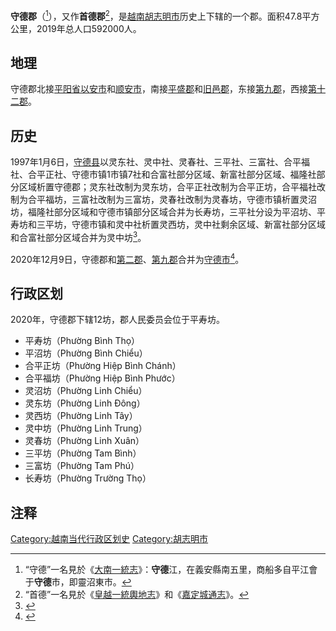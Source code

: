 '''守德郡'''（{{vie|v='''Quận Thủ Đức'''|hn=郡守德}}<ref>“守德”一名見於《[[大南一統志|大南一統志]]》：'''守德'''江，在義安縣南五里，商船多自平江會于'''守德'''市，即靈沼東市。</ref>），又作'''首德郡'''<ref>“首德”一名見於《[[皇越一統輿地志|皇越一統輿地志]]》和《[[嘉定城通志|嘉定城通志]]》。</ref>，是[[越南|越南]][[胡志明市|胡志明市]]历史上下辖的一个郡。面积47.8平方公里，2019年总人口592000人。

==地理==
守德郡北接[[平阳省|平阳省]][[以安市|以安市]]和[[顺安市|顺安市]]，南接[[平盛郡|平盛郡]]和[[旧邑郡|旧邑郡]]，东接[[胡志明市第九郡|第九郡]]，西接[[胡志明市第十二郡|第十二郡]]。

==历史==
1997年1月6日，[[守德县|守德县]]以灵东社、灵中社、灵春社、三平社、三富社、合平福社、合平正社、守德市镇1市镇7社和合富社部分区域、新富社部分区域、福隆社部分区域析置守德郡；灵东社改制为灵东坊，合平正社改制为合平正坊，合平福社改制为合平福坊，三富社改制为三富坊，灵春社改制为灵春坊，守德市镇析置灵沼坊，福隆社部分区域和守德市镇部分区域合并为长寿坊，三平社分设为平沼坊、平寿坊和三平坊，守德市镇和灵中社析置灵西坊，灵中社剩余区域、新富社部分区域和合富社部分区域合并为灵中坊<ref>{{Cite web |url=https://thuvienphapluat.vn/van-ban/Bat-dong-san/Nghi-dinh-3-CP-thanh-lap-quan-Thu-Duc-quan-2-quan-7-quan-9-quan-12-va-thanh-lap-cac-phuong-thuoc-quan-moi-Thanh-pho-Ho-Chi-Minh-40319.aspx |title=Nghị định 3-CP năm 1997 về việc thành lập quận Thủ Đức, quận 2, quận 7, quận 9, quận 12 và thành lập các phường thuộc các quận mới - Thành phố Hồ Chí Minh |accessdate=2020-04-07 |archive-date=2020-04-12 |archive-url=https://web.archive.org/web/20200412121149/https://thuvienphapluat.vn/van-ban/Bat-dong-san/Nghi-dinh-3-CP-thanh-lap-quan-Thu-Duc-quan-2-quan-7-quan-9-quan-12-va-thanh-lap-cac-phuong-thuoc-quan-moi-Thanh-pho-Ho-Chi-Minh-40319.aspx |dead-url=no }}</ref>。

2020年12月9日，守德郡和[[胡志明市第二郡|第二郡]]、[[胡志明市第九郡|第九郡]]合并为[[守德市|守德市]]<ref>{{Cite web |url=https://luatvietnam.vn/hanh-chinh/nghi-quyet-1111-nq-ubtvqh14-thanh-lap-thanh-pho-thu-duc-tphcm-195853-d1.html |title=Nghị quyết 1111/NQ-UBTVQH14 sắp xếp các đơn vị hành chính và thành lập Thành phố Thủ Đức, TPHCM |access-date=2020-12-21 |archive-date=2021-02-07 |archive-url=https://web.archive.org/web/20210207184715/https://luatvietnam.vn/hanh-chinh/nghi-quyet-1111-nq-ubtvqh14-thanh-lap-thanh-pho-thu-duc-tphcm-195853-d1.html |dead-url=no }}</ref>。

==行政区划==
2020年，守德郡下辖12坊，郡人民委员会位于平寿坊。
*平寿坊（Phường Bình Thọ）
*平沼坊（Phường Bình Chiểu）
*合平正坊（Phường Hiệp Bình Chánh）
*合平福坊（Phường Hiệp Bình Phước）
*灵沼坊（Phường Linh Chiểu）
*灵东坊（Phường Linh Đông）
*灵西坊（Phường Linh Tây）
*灵中坊（Phường Linh Trung）
*灵春坊（Phường Linh Xuân）
*三平坊（Phường Tam Bình）
*三富坊（Phường Tam Phú）
*长寿坊（Phường Trường Thọ）

==注释==
{{reflist}}

[[Category:越南当代行政区划史|Category:越南当代行政区划史]]
[[Category:胡志明市|Category:胡志明市]]